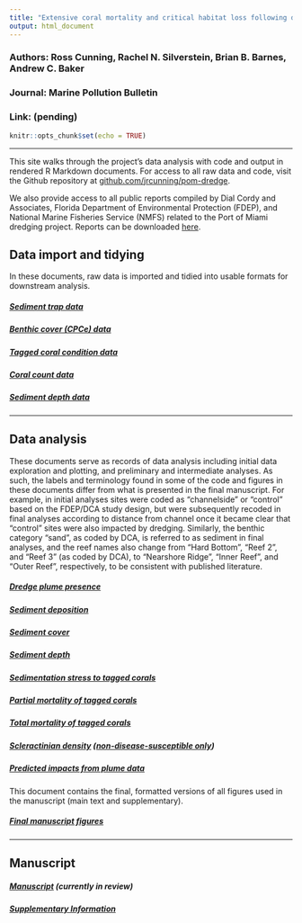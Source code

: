 ```yaml
---
title: "Extensive coral mortality and critical habitat loss following dredging and their association with remotely-sensed sediment plumes"
output: html_document
---
```


### Authors: Ross Cunning, Rachel N. Silverstein, Brian B. Barnes, Andrew C. Baker
### Journal: Marine Pollution Bulletin
### Link: (pending)

```r
knitr::opts_chunk$set(echo = TRUE)
```

-----

This site walks through the project's data analysis with code and output in rendered R Markdown documents. For access to all raw data and code, visit the Github repository at [github.com/jrcunning/pom-dredge](http://github.com/jrcunning/pom-dredge).

We also provide access to all public reports compiled by Dial Cordy and Associates, Florida Department of Environmental Protection (FDEP), and National Marine Fisheries Service (NMFS) related to the Port of Miami dredging project. Reports can be downloaded [here](https://github.com/jrcunning/pom-dredge/tree/master/reports).

## Data import and tidying

In these documents, raw data is imported and tidied into usable formats for downstream analysis.

##### [Sediment trap data](Rmd/tidy_sedtrap_data.html)

##### [Benthic cover (CPCe) data](Rmd/tidy_cpce_data.html)

##### [Tagged coral condition data](Rmd/tidy_tagged_corals.html)

##### [Coral count data](Rmd/tidy_count_data.html)

##### [Sediment depth data](Rmd/tidy_sed_depth_type.html)

-----

## Data analysis

These documents serve as records of data analysis including initial data exploration and plotting, and preliminary and intermediate analyses. As such, the labels and terminology found in some of the code and figures in these documents differ from what is presented in the final manuscript. For example, in initial analyses sites were coded as "channelside" or "control" based on the FDEP/DCA study design, but were subsequently recoded in final analyses according to distance from channel once it became clear that "control" sites were also impacted by dredging. Similarly, the benthic category "sand", as coded by DCA, is referred to as sediment in final analyses, and the reef names also change from "Hard Bottom", "Reef 2", and "Reef 3" (as coded by DCA), to "Nearshore Ridge", "Inner Reef", and "Outer Reef", respectively, to be consistent with published literature.

##### [Dredge plume presence](Rmd/dredge_plume.html)

##### [Sediment deposition](Rmd/sediment_trap.html)

##### [Sediment cover](Rmd/sed_cover.html)

##### [Sediment depth](Rmd/sed_depth.html)

##### [Sedimentation stress to tagged corals](Rmd/sed_stress.html)

##### [Partial mortality of tagged corals](Rmd/partial_mortality.html)

##### [Total mortality of tagged corals](Rmd/total_mortality.html)

##### [Scleractinian density](Rmd/scler_density.html) ([non-disease-susceptible only](Rmd/nonsus_scler_density.html))

##### [Predicted impacts from plume data](Rmd/plume_predictions.Rmd)

This document contains the final, formatted versions of all figures used in the manuscript (main text and supplementary).

##### [Final manuscript figures](Rmd/Figures.html)

-----

## Manuscript

##### [Manuscript]() (currently in review)

##### [Supplementary Information](Rmd/SupplementaryInfo.html)
